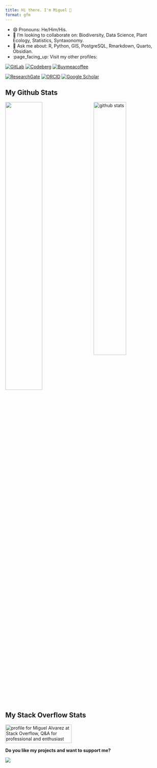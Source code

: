 ```yaml
---
title: Hi there. I'm Miguel 👋
format: gfm
---
```


- 😄 Pronouns: He/Him/His.
- 👯 I’m looking to collaborate on: Biodiversity, Data Science, Plant Ecology, Statistics, Syntaxonomy.
- 💬 Ask me about: R, Python, GIS, PostgreSQL, Rmarkdown, Quarto, Obsidian.
- :page_facing_up: Visit my other profiles:

[![GitLab](https://img.shields.io/badge/GitLab-kamapu1-FC6D26.svg?logo=gitlab)](https://gitlab.com/kamapu1/)
[![Codeberg](https://img.shields.io/badge/Codeberg-kamapu-2185D0.svg?logo=codeberg)](https://codeberg.org/kamapu/)
[![Buymeacoffee](https://img.shields.io/badge/Buymeacoffee-kamapu-FFDD00.svg?logo=buymeacoffee)](https://www.buymeacoffee.com/kamapu)

[![ResearchGate](https://img.shields.io/badge/ResearchGate-M_Alvarez-00CCBB.svg?logo=researchgate)](https://www.researchgate.net/profile/Miguel-Alvarez-9)
[![ORCID](https://img.shields.io/badge/ORCID-0000--0003--1500--1834-A6CE39.svg?logo=orcid)](https://orcid.org/0000-0003-1500-1834)
[![Google Scholar](https://img.shields.io/badge/Google_Scholar-M_Alvarez-4285F4.svg?logo=googlescholar)](https://scholar.google.de/citations?user=z29UaXQAAAAJ&hl)


## My Github Stats

<img src="https://github-readme-stats.vercel.app/api?username=kamapu&show_icons=true&theme=gotham" alt="github stats" width="45%" align="right"/>
<img src="https://github-readme-streak-stats.herokuapp.com/?user=kamapu&theme=dark" width="48%" >


## My Stack Overflow Stats

<a href="https://stackoverflow.com/users/5846398/miguel-alvarez"><img src="https://stackoverflow.com/users/flair/5846398.png" width="208" height="58" alt="profile for Miguel Alvarez at Stack Overflow, Q&amp;A for professional and enthusiast programmers" title="profile for Miguel Alvarez at Stack Overflow, Q&amp;A for professional and enthusiast programmers"></a>

**Do you like my projects and want to support me?**

[![](https://bizcolumnist.com/wp-content/uploads/2022/12/bmc-full-logo-1024x248.png)](https://www.buymeacoffee.com/kamapu)



<!--
**kamapu/kamapu** is a ✨ _special_ ✨ repository because its `README.md` (this file) appears on your GitHub profile.

Here are some ideas to get you started:

- 🔭 I’m currently working on ...
- 🌱 I’m currently learning ...
- 👯 I’m looking to collaborate on ...
- 🤔 I’m looking for help with ...
- 💬 Ask me about ...
- 📫 How to reach me: ...
- 😄 Pronouns: ...
- ⚡ Fun fact: ...
-->

